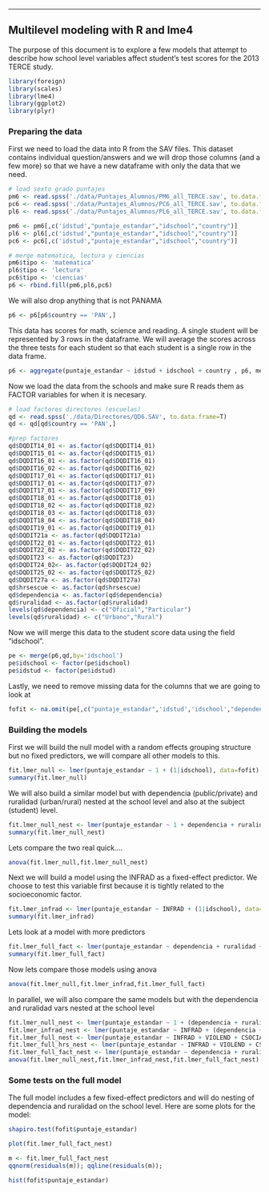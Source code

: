 ---
## Multilevel modeling with R and lme4

The purpose of this document is to explore a few models that attempt to describe how school level variables affect student's test scores for the 2013 TERCE study.

```r
library(foreign)
library(scales)
library(lme4)
library(ggplot2)
library(plyr)
```
### Preparing the data

First we need to load the data into R from the SAV files. This dataset contains individual question/answers and we will drop those columns (and a few more) so that we have a new dataframe with only the data that we need.
```r
# load sexto grado puntajes
pm6 <- read.spss('./data/Puntajes_Alumnos/PM6_all_TERCE.sav', to.data.frame=T)
pc6 <- read.spss('./data/Puntajes_Alumnos/PC6_all_TERCE.sav', to.data.frame=T)
pl6 <- read.spss('./data/Puntajes_Alumnos/PL6_all_TERCE.sav', to.data.frame=T)

pm6 <- pm6[,c('idstud',"puntaje_estandar","idschool","country")]
pl6 <- pl6[,c('idstud',"puntaje_estandar","idschool","country")]
pc6 <- pc6[,c('idstud',"puntaje_estandar","idschool","country")]

# merge matematica, lectura y ciencias
pm6$tipo <- 'matematica'
pl6$tipo <- 'lectura'
pc6$tipo <- 'ciencias'
p6 <- rbind.fill(pm6,pl6,pc6)
```

We will also drop anything that is not PANAMA
```r
p6 <- p6[p6$country == 'PAN',]
```

This data has scores for math, science and reading. A single student will be represented by 3 rows in the dataframe. We will average the scores across the three tests for each student so that each student is a single row in the data frame.
```r
p6 <- aggregate(puntaje_estandar ~ idstud + idschool + country , p6, mean)
```

Now we load the data from the schools and make sure R reads them as FACTOR variables for when it is necesary.
```r
# load factores directores (escuelas)
qd <- read.spss('./data/Directores/QD6.SAV', to.data.frame=T)
qd <- qd[qd$country == 'PAN',]

#prep factores
qd$DQDIT14_01 <- as.factor(qd$DQDIT14_01)
qd$DQDIT15_01 <- as.factor(qd$DQDIT15_01)
qd$DQDIT16_01 <- as.factor(qd$DQDIT16_01)
qd$DQDIT16_02 <- as.factor(qd$DQDIT16_02)
qd$DQDIT17_01 <- as.factor(qd$DQDIT17_01)
qd$DQDIT17_01 <- as.factor(qd$DQDIT17_07)
qd$DQDIT17_01 <- as.factor(qd$DQDIT17_09)
qd$DQDIT18_01 <- as.factor(qd$DQDIT18_01)
qd$DQDIT18_02 <- as.factor(qd$DQDIT18_02)
qd$DQDIT18_03 <- as.factor(qd$DQDIT18_03)
qd$DQDIT18_04 <- as.factor(qd$DQDIT18_04)
qd$DQDIT19_01 <- as.factor(qd$DQDIT19_01)
qd$DQDIT21a <- as.factor(qd$DQDIT21a)
qd$DQDIT22_01 <- as.factor(qd$DQDIT22_01)
qd$DQDIT22_02 <- as.factor(qd$DQDIT22_02)
qd$DQDIT23 <- as.factor(qd$DQDIT23)
qd$DQDIT24_02<- as.factor(qd$DQDIT24_02)
qd$DQDIT25_02 <- as.factor(qd$DQDIT25_02)
qd$DQDIT27a <- as.factor(qd$DQDIT27a)
qd$hrsescue <- as.factor(qd$hrsescue)
qd$dependencia <- as.factor(qd$dependencia)
qd$ruralidad <- as.factor(qd$ruralidad)
levels(qd$dependencia) <- c("Oficial","Particular")
levels(qd$ruralidad) <- c("Urbano","Rural")
```

Now we will merge this data to the student score data using the field "idschool".
```r
pe <- merge(p6,qd,by='idschool')
pe$idschool <- factor(pe$idschool)
pe$idstud <- factor(pe$idstud)
```

Lastly, we need to remove missing data for the columns that we are going to look at
```r
fofit <- na.omit(pe[,c("puntaje_estandar",'idstud','idschool',"dependencia","ruralidad","DQDIT01","DQDIT14_01","DQDIT15_01","DQDIT16_01","DQDIT17_01","DQDIT16_02","DQDIT17_07","DQDIT17_09","DQDIT18_01","DQDIT18_02","DQDIT18_03","DQDIT18_04","DQDIT19_01","DQDIT21a","DQDIT22_01","DQDIT22_02","DQDIT23","DQDIT24_02","DQDIT25_02","DQDIT27a",'INFRAD','VIOLEND','CSOCIALD','AUTOADD','AUTOACD','CLAMBLD','hrsescue')])
```

### Building the models

First we will build the null model with a random effects grouping structure but no fixed predictors, we will compare all other models to this.
```r
fit.lmer_null <- lmer(puntaje_estandar ~ 1 + (1|idschool), data=fofit)
summary(fit.lmer_null)
```

We will also build a similar model but with dependencia (public/private) and ruralidad (urban/rural) nested at the school level and also at the subject (student) level.
```r
fit.lmer_null_nest <- lmer(puntaje_estandar ~ 1 + dependencia + ruralidad + (dependencia + ruralidad |idschool), data=fofit)
summary(fit.lmer_null_nest)
```

Lets compare the two real quick....
```r
anova(fit.lmer_null,fit.lmer_null_nest)
```

Next we will build a model using the INFRAD as a fixed-effect predictor. We choose to test this variable first because it is tightly related to the socioeconomic factor.
```r
fit.lmer_infrad <- lmer(puntaje_estandar ~ INFRAD + (1|idschool), data=fofit)
summary(fit.lmer_infrad)
```
Lets look at a model with more predictors

```r
fit.lmer_full_fact <- lmer(puntaje_estandar ~ dependencia + ruralidad + DQDIT01 + DQDIT14_01 + DQDIT15_01 + DQDIT16_01 + DQDIT17_01 + DQDIT18_01 + DQDIT18_02 + DQDIT18_03 + DQDIT18_04 + DQDIT19_01 + DQDIT21a + DQDIT27a + DQDIT16_02 + DQDIT17_07 + DQDIT17_09 + DQDIT23 + DQDIT22_01 + DQDIT22_02 + DQDIT27a + INFRAD + VIOLEND + CSOCIALD + AUTOADD + AUTOACD + CLAMBLD + hrsescue + (1|idschool), data=fofit)
summary(fit.lmer_full_fact)
```

Now lets compare those models using anova
```r
anova(fit.lmer_null,fit.lmer_infrad,fit.lmer_full_fact)
```

In parallel, we will also compare the same models but with the dependencia and ruralidad vars nested at the school level

```r

fit.lmer_null_nest <- lmer(puntaje_estandar ~ 1 + (dependencia + ruralidad|idschool), data=fofit)
fit.lmer_infrad_nest <- lmer(puntaje_estandar ~ INFRAD + (dependencia + ruralidad|idschool), data=fofit)
fit.lmer_full_nest <- lmer(puntaje_estandar ~ INFRAD + VIOLEND + CSOCIALD + AUTOADD + AUTOACD + CLAMBLD + dependencia + ruralidad + (dependencia + ruralidad|idschool), data=fofit)
fit.lmer_full_hrs_nest <- lmer(puntaje_estandar ~ INFRAD + VIOLEND + CSOCIALD + AUTOADD + AUTOACD + CLAMBLD + dependencia + ruralidad + hrsescue + (dependencia + ruralidad|idschool), data=fofit)
fit.lmer_full_fact_nest <- lmer(puntaje_estandar ~ dependencia + ruralidad + DQDIT01 + DQDIT14_01 + DQDIT15_01 + DQDIT16_01 + DQDIT17_01 + DQDIT18_01 + DQDIT18_02 + DQDIT18_03 + DQDIT18_04 + DQDIT19_01 + DQDIT21a + DQDIT27a + DQDIT16_02 + DQDIT17_07 + DQDIT17_09 + DQDIT23 + DQDIT22_01 + DQDIT22_02 + DQDIT27a + INFRAD + VIOLEND + CSOCIALD + AUTOADD + AUTOACD + CLAMBLD + hrsescue + (dependencia + ruralidad|idschool), data=fofit)
anova(fit.lmer_null_nest,fit.lmer_infrad_nest,fit.lmer_full_fact_nest)
```

### Some tests on the full model

The full model includes a few fixed-effect predictors and will do nesting of dependencia and ruralidad on the school level. Here are some plots for the model:

```r
shapiro.test(fofit$puntaje_estandar)
```
```r
plot(fit.lmer_full_fact_nest)
```
```r
m <- fit.lmer_full_fact_nest
qqnorm(residuals(m)); qqline(residuals(m));
```
```r
hist(fofit$puntaje_estandar)
```
